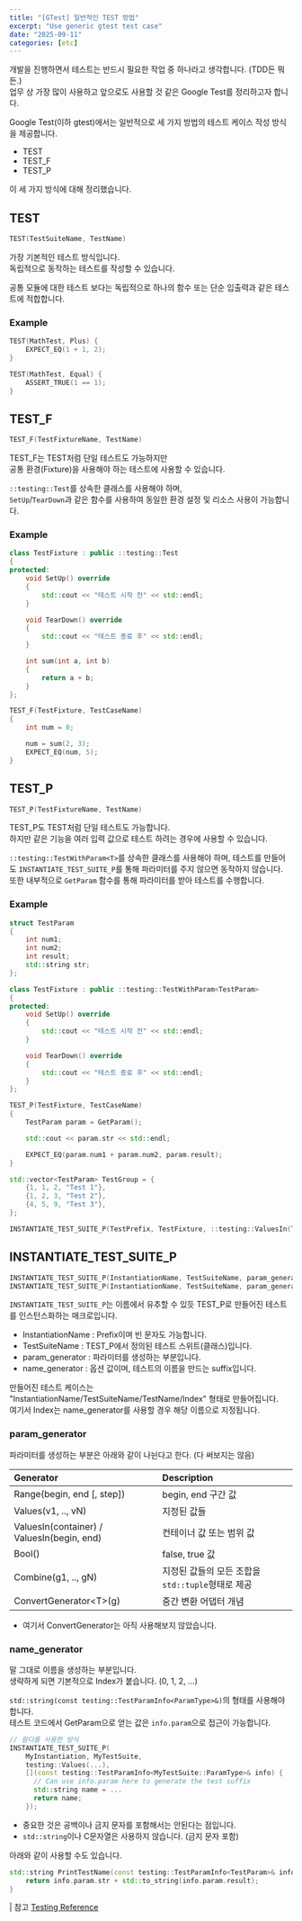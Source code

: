 ```yaml
---
title: "[GTest] 일반적인 TEST 방법"
excerpt: "Use generic gtest test case"
date: "2025-09-11"
categories: [etc]
---
```


개발을 진행하면서 테스트는 반드시 필요한 작업 중 하나라고 생각합니다. (TDD든 뭐든.)   
업무 상 가장 많이 사용하고 앞으로도 사용할 것 같은 Google Test를 정리하고자 합니다.

Google Test(이하 gtest)에서는 일반적으로 세 가지 방법의 테스트 케이스 작성 방식을 제공합니다.

* TEST
* TEST_F
* TEST_P

이 세 가지 방식에 대해 정리했습니다.

## TEST

```cpp
TEST(TestSuiteName, TestName)
```

가장 기본적인 테스트 방식입니다.   
독립적으로 동작하는 테스트를 작성할 수 있습니다.

공통 모듈에 대한 테스트 보다는 독립적으로 하나의 함수 또는 단순 입출력과 같은 테스트에 적합합니다.

### Example

```cpp
TEST(MathTest, Plus) {
    EXPECT_EQ(1 + 1, 2);
}

TEST(MathTest, Equal) {
    ASSERT_TRUE(1 == 1);
}
```

## TEST_F

```cpp
TEST_F(TestFixtureName, TestName)
```

TEST_F는 TEST처럼 단일 테스트도 가능하지만   
공통 환경(Fixture)을 사용해야 하는 테스트에 사용할 수 있습니다.

`::testing::Test`를 상속한 클래스를 사용해야 하며,   
`SetUp`/`TearDown`과 같은 함수를 사용하여 동일한 환경 설정 및 리소스 사용이 가능합니다.

### Example

```cpp
class TestFixture : public ::testing::Test
{
protected:
    void SetUp() override
    {
        std::cout << "테스트 시작 전" << std::endl;
    }

    void TearDown() override
    {
        std::cout << "테스트 종료 후" << std::endl;
    }

    int sum(int a, int b)
    {
        return a + b;
    }
};

TEST_F(TestFixture, TestCaseName)
{
    int num = 0;

    num = sum(2, 3);
    EXPECT_EQ(num, 5);
}
```

## TEST_P

```cpp
TEST_P(TestFixtureName, TestName)
```

TEST_P도 TEST처럼 단일 테스트도 가능합니다.   
하지만 같은 기능을 여러 입력 값으로 테스트 하려는 경우에 사용할 수 있습니다.

`::testing::TestWithParam<T>`를 상속한 클래스를 사용해야 하며,
테스트를 만들어도 `INSTANTIATE_TEST_SUITE_P`를 통해 파라미터를 주지 않으면 동작하지 않습니다.   
또한 내부적으로 `GetParam` 함수를 통해 파라미터를 받아 테스트를 수행합니다.

### Example

```cpp
struct TestParam
{
    int num1;
    int num2;
    int result;
    std::string str;
};

class TestFixture : public ::testing::TestWithParam<TestParam>
{
protected:
    void SetUp() override
    {
        std::cout << "테스트 시작 전" << std::endl;
    }

    void TearDown() override
    {
        std::cout << "테스트 종료 후" << std::endl;
    }
};

TEST_P(TestFixture, TestCaseName)
{
    TestParam param = GetParam();

    std::cout << param.str << std::endl;

    EXPECT_EQ(param.num1 + param.num2, param.result);
}

std::vector<TestParam> TestGroup = {
    {1, 1, 2, "Test 1"},
    {1, 2, 3, "Test 2"},
    {4, 5, 9, "Test 3"},
};

INSTANTIATE_TEST_SUITE_P(TestPrefix, TestFixture, ::testing::ValuesIn(TestGroup));
```

## INSTANTIATE_TEST_SUITE_P

```cpp
INSTANTIATE_TEST_SUITE_P(InstantiationName, TestSuiteName, param_generator);
INSTANTIATE_TEST_SUITE_P(InstantiationName, TestSuiteName, param_generator, name_generator);
```

`INSTANTIATE_TEST_SUITE_P`는 이름에서 유추할 수 있듯 TEST_P로 만들어진 테스트를 인스턴스화하는 매크로입니다.

* InstantiationName : Prefix이며 빈 문자도 가능합니다.
* TestSuiteName : TEST_P에서 정의된 테스트 스위트(클래스)입니다.
* param_generator : 파라미터를 생성하는 부분입니다.
* name_generator : 옵션 값이며, 테스트의 이름을 만드는 suffix입니다.

만들어진 테스트 케이스는 "InstantiationName/TestSuiteName/TestName/Index" 형태로 만들어집니다.   
여기서 Index는 name_generator를 사용할 경우 해당 이름으로 지정됩니다.

### param_generator

파라미터를 생성하는 부분은 아래와 같이 나뉜다고 한다. (다 써보지는 않음)

|Generator|Description|
|:--|:--|
|Range(begin, end [, step])|begin, end 구간 값|
|Values(v1, .., vN)|지정된 값들|
|ValuesIn(container) / ValuesIn(begin, end)|컨테이너 값 또는 범위 값|
|Bool()|false, true 값|
|Combine(g1, .., gN)|지정된 값들의 모든 조합을 `std::tuple`형태로 제공|
|ConvertGenerator\<T>(g)|중간 변환 어댑터 개념|

* 여기서 ConvertGenerator는 아직 사용해보지 않았습니다.

### name_generator

말 그대로 이름을 생성하는 부분입니다.   
생략하게 되면 기본적으로 Index가 붙습니다. (0, 1, 2, ...)

`std::string(const testing::TestParamInfo<ParamType>&)`의 형태를 사용해야 합니다.   
테스트 코드에서 GetParam으로 얻는 값은 `info.param`으로 접근이 가능합니다.

```cpp
// 람다를 사용한 방식
INSTANTIATE_TEST_SUITE_P(
    MyInstantiation, MyTestSuite,
    testing::Values(...),
    [](const testing::TestParamInfo<MyTestSuite::ParamType>& info) {
      // Can use info.param here to generate the test suffix
      std::string name = ...
      return name;
    });
```

* 중요한 것은 공백이나 금지 문자를 포함해서는 안된다는 점입니다.
* `std::string`이나 C문자열은 사용하지 않습니다. (금지 문자 포함)

아래와 같이 사용할 수도 있습니다.

```cpp
std::string PrintTestName(const testing::TestParamInfo<TestParam>& info) {
    return info.param.str + std::to_string(info.param.result);
}
```

| 참고 [Testing Reference](https://google.github.io/googletest/reference/testing.html)